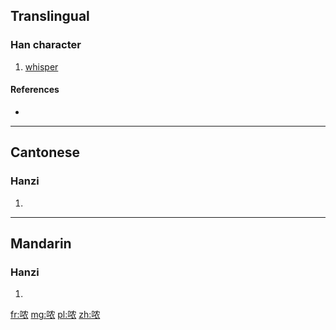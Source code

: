 {{also|噥}}
==Translingual==

===Han character===
{{Han char|rn=30|rad=口|as=06|sn=9|four=|canj=口竹月女 (RHBV)}}

# [[whisper]]

====References====
* {{Han ref|kx=0189.271|hdz=10623.050|uh=54DD|ud=21725}}

----

==Cantonese==

===Hanzi===
{{yue-hanzi|jyut=|y=nung4|tra=噥}}

# {{defn|lang=yue|sort=口06}}

----

==Mandarin==

===Hanzi===
{{cmn-hanzi|tra=噥|pin=[[nóng]] ([[nong2]])|wg=nung<sup>2</sup>}}

# {{defn|lang=cmn|sort=口06}}

[[fr:哝]]
[[mg:哝]]
[[pl:哝]]
[[zh:哝]]